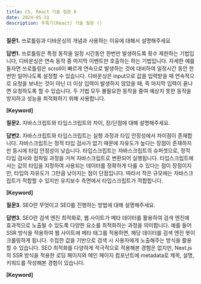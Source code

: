 ```yaml
---
title: CS, React 기술 질문 6
date: 2024-05-31
description: 주특기(React) 기술 질문 ()
---
```


**질문1.** 쓰로틀링과 디바운싱의 개념과 사용하는 이유에 대해서 설명해주세요

**답변1.** 쓰로틀링은 특정 동작을 일정 시간동안 한번만 발생하도록 횟수 제한하는 기법입니다, 디바운싱은 연속 동작 중
마지막 이벤트만 호출하는 하는 기법입니다. 자세한 예를 들자면 쓰로틀링은 scroll이 빠르게 연속으로 발생하는 것에 대비하여
일정시간 동안 한번만 일어나도록 설정할 수 있습니다. 디바운싱은 input으로 값을 입력받을 때 연속적으로 요청을 보내는 것이
아닌 더 이상 입력이 발생하지 않았을 때, 즉 마지막 입력이 끝나면 요청하도록 할 수 있습니다. 두 기법 모두 불필요한
동작을 줄여 예상치 못한 동작을 방지하고 성능을 최적화하기 위해 사용합니다.

**[Keyword]**

**질문2.** 자바스크립트와 타입스크립트의 차이, 장/단점에 대해 설명해주세요.

**답변2.** 자바스크립트와 타입스크립트는 실행 과정과 타입 안정성에서 차이점이 존재합니다. 자바스크립트는 정적 타입 검사가
없기 때문에 자유도가 높다는 장점이 존재하지만 동시에 타입 안정성이 낮습니다. 타입스크립트는 자바스크립트의 슈퍼셋으로,
정적 타입 검사와 컴파일 과정을 거쳐 자바스크립트로 변환되어 실행됩니다. 타입스크립트에서는 값의 타입을 지정하여 사용되는
데이터를 정확하게 다룰 수 있다는 점이 장점이지만, 타입의 자유도가 그만큼 낮아지는 점이 단점입니다. 따라서 작은 규모에는
자바스크립트가 적합할 수 있지만 유지보수 측면에서 타입스크립트가 적합합니다.

**[Keyword]**

**질문3.** SEO란 무엇이고 SEO를 진행하는 방법에 대해 설명해주세요.

**답변3.** SEO란 검색 엔진 최적화로, 웹 사이트가 메타 데이터를 활용하여 검색 엔진에 효과적으로 노출될 수 있도록 다양한
요소를 최적화하는 과정을 의미합니다. 예를 들어 SSR 방식을 적용하여 웹 사이트에 메타 태그를 적용하면, 해당 데이터를 검색
엔진 봇이 크롤링하게 됩니다. 수집한 값을 기반으로 검색 시 사용자에게 노출해주는 방식을 활용할 수 있습니다. SEO 최적화를
다양하게 적극적으로 적용해본 경험은 없지만, Next.js의 SSR 방식을 적용한 로딩 페이지와 메인 페이지 컴포넌트에 metadata로
제목, 설명, 키워드를 작성해본 경험이 있습니다.

**[Keyword]**

